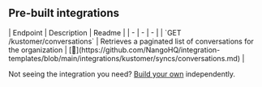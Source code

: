 
## Pre-built integrations

<AccordionGroup>


<Accordion title="Others">
| Endpoint | Description | Readme |
| - | - | - |
| `GET /kustomer/conversations` | Retrieves a paginated list of conversations for the organization | [🔗](https://github.com/NangoHQ/integration-templates/blob/main/integrations/kustomer/syncs/conversations.md) |
</Accordion>

</AccordionGroup>

<Tip>Not seeing the integration you need? [Build your own](https://docs.nango.dev/guides/custom-integration-builder/overview) independently.</Tip>
